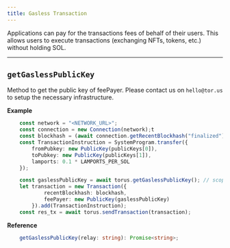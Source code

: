 ```yaml
---
title: Gasless Transaction
---
```


Applications can pay for the transactions fees of behalf of their users. This allows users to execute transactions (exchanging NFTs, tokens, etc.) without holding SOL.

---

## `getGaslessPublicKey`

Method to get the public key of feePayer. Please contact us on `hello@tor.us` to setup the necessary infrastructure.

**Example**

```typescript
    const network = "<NETWORK_URL>";
    const connection = new Connection(network);t
    const blockhash = (await connection.getRecentBlockhash("finalized")).blockhash;
    const TransactionInstruction = SystemProgram.transfer({
        fromPubkey: new PublicKey(publicKeys[0]),
        toPubkey: new PublicKey(publicKeys[1]),
        lamports: 0.1 * LAMPORTS_PER_SOL
    });

    const gaslessPublicKey = await torus.getGaslessPublicKey(); // scoped to application
    let transaction = new Transaction({
            recentBlockhash: blockhash,
            feePayer: new PublicKey(gaslessPublicKey)
        }).add(TransactionInstruction);
    const res_tx = await torus.sendTransaction(transaction);
```

**Reference**
```typescript
    getGaslessPublicKey(relay: string): Promise<string>;
```
